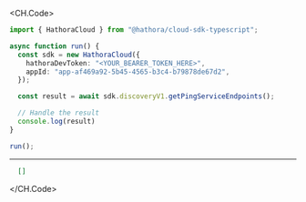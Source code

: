 
<CH.Code>
```typescript GetPingServiceEndpoints.ts
import { HathoraCloud } from "@hathora/cloud-sdk-typescript";

async function run() {
  const sdk = new HathoraCloud({
    hathoraDevToken: "<YOUR_BEARER_TOKEN_HERE>",
    appId: "app-af469a92-5b45-4565-b3c4-b79878de67d2",
  });

  const result = await sdk.discoveryV1.getPingServiceEndpoints();

  // Handle the result
  console.log(result)
}

run();
```
---

```json Example Response
  []
```
</CH.Code>
